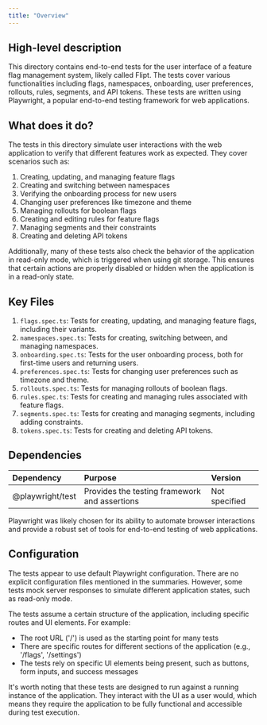 ```yaml
---
title: "Overview"
---
```


## High-level description
This directory contains end-to-end tests for the user interface of a feature flag management system, likely called Flipt. The tests cover various functionalities including flags, namespaces, onboarding, user preferences, rollouts, rules, segments, and API tokens. These tests are written using Playwright, a popular end-to-end testing framework for web applications.

## What does it do?
The tests in this directory simulate user interactions with the web application to verify that different features work as expected. They cover scenarios such as:

1. Creating, updating, and managing feature flags
2. Creating and switching between namespaces
3. Verifying the onboarding process for new users
4. Changing user preferences like timezone and theme
5. Managing rollouts for boolean flags
6. Creating and editing rules for feature flags
7. Managing segments and their constraints
8. Creating and deleting API tokens

Additionally, many of these tests also check the behavior of the application in read-only mode, which is triggered when using git storage. This ensures that certain actions are properly disabled or hidden when the application is in a read-only state.

## Key Files
1. `flags.spec.ts`: Tests for creating, updating, and managing feature flags, including their variants.
2. `namespaces.spec.ts`: Tests for creating, switching between, and managing namespaces.
3. `onboarding.spec.ts`: Tests for the user onboarding process, both for first-time users and returning users.
4. `preferences.spec.ts`: Tests for changing user preferences such as timezone and theme.
5. `rollouts.spec.ts`: Tests for managing rollouts of boolean flags.
6. `rules.spec.ts`: Tests for creating and managing rules associated with feature flags.
7. `segments.spec.ts`: Tests for creating and managing segments, including adding constraints.
8. `tokens.spec.ts`: Tests for creating and deleting API tokens.

## Dependencies
| Dependency | Purpose | Version |
|:-----------|:--------|:--------|
| @playwright/test | Provides the testing framework and assertions | Not specified |

Playwright was likely chosen for its ability to automate browser interactions and provide a robust set of tools for end-to-end testing of web applications.

## Configuration
The tests appear to use default Playwright configuration. There are no explicit configuration files mentioned in the summaries. However, some tests mock server responses to simulate different application states, such as read-only mode.

The tests assume a certain structure of the application, including specific routes and UI elements. For example:
- The root URL ('/') is used as the starting point for many tests
- There are specific routes for different sections of the application (e.g., '/flags', '/settings')
- The tests rely on specific UI elements being present, such as buttons, form inputs, and success messages

It's worth noting that these tests are designed to run against a running instance of the application. They interact with the UI as a user would, which means they require the application to be fully functional and accessible during test execution.